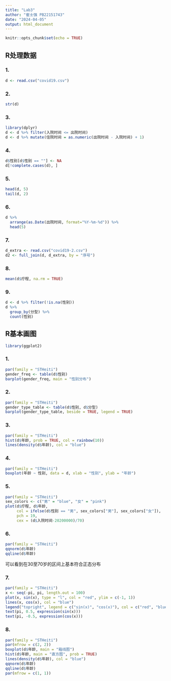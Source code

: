 ```yaml
---
title: "Lab3"
author: "崔士强 PB22151743"
date: "2024-04-05"
output: html_document
---
```


```r
knitr::opts_chunk$set(echo = TRUE)
```

## R处理数据
### 1.
```r
d <- read.csv("covid19.csv")
```
### 2.
```r
str(d)
```
### 3.
```r
library(dplyr)
d <- d %>% filter(入院时间 <= 出院时间)
d <- d %>% mutate(住院时间 = as.numeric(出院时间 - 入院时间) + 1)
```
### 4.
```r
d$性别[d$性别 == ""] <- NA
d[!complete.cases(d), ]
```
### 5.
```r
head(d, 5)
tail(d, 2)
```
### 6.
```r
d %>%
  arrange(as.Date(出院时间, format="%Y-%m-%d")) %>%
  head(5)
```
### 7.
```r
d_extra <- read.csv("covid19-2.csv")
d2 <- full_join(d, d_extra, by = "序号")
```
### 8.
```r
mean(d$疗程, na.rm = TRUE)
```
### 9.
```r
d <- d %>% filter(!is.na(性别))
d %>%
  group_by(分型) %>%
  count(性别)
```
## R基本画图
```r
library(ggplot2)
```

### 1.
```r
par(family = "STHeiti")
gender_freq <- table(d$性别)
barplot(gender_freq, main = "性别分布")
```

### 2.
```r
par(family = "STHeiti")
gender_type_table <- table(d$性别, d$分型)
barplot(gender_type_table, beside = TRUE, legend = TRUE)
```

### 3.
```r
par(family = "STHeiti")
hist(d$年龄, prob = TRUE, col = rainbow(10))
lines(density(d$年龄), col = "blue")
```

### 4.
```r
par(family = "STHeiti")
boxplot(年龄 ~ 性别, data = d, xlab = "性别", ylab = "年龄")
```

### 5.
```r
par(family = "STHeiti")
sex_colors <- c("男" = "blue", "女" = "pink")
plot(d$疗程, d$年龄,
     col = ifelse(d$性别 == "男", sex_colors["男"], sex_colors["女"]),
     pch = 19, 
     cex = (d$入院时间-20200000)/70)
```

### 6.
```r
par(family = "STHeiti")
qqnorm(d$年龄)
qqline(d$年龄)
```

可以看到在30至70岁的区间上基本符合正态分布

### 7.
```r
par(family = "STHeiti")
x <- seq(-pi, pi, length.out = 100)
plot(x, sin(x), type = "l", col = "red", ylim = c(-1, 1))
lines(x, cos(x), col = "blue")
legend("topright", legend = c("sin(x)", "cos(x)"), col = c("red", "blue"), lty = 1)
text(pi, 0.5, expression(sin(x)))
text(pi, -0.5, expression(cos(x)))
```

### 8.
```r
par(family = "STHeiti")
par(mfrow = c(2, 2))
boxplot(d$年龄, main = "箱线图")
hist(d$年龄, main = "直方图", prob = TRUE)
lines(density(d$年龄), col = "blue")
qqnorm(d$年龄)
qqline(d$年龄)
par(mfrow = c(1, 1))
```

